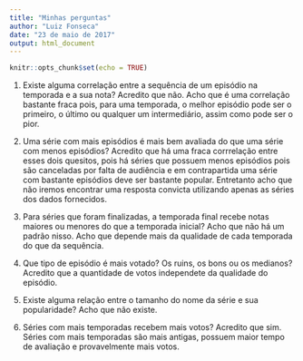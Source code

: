 ```yaml
---
title: "Minhas perguntas"
author: "Luiz Fonseca"
date: "23 de maio de 2017"
output: html_document
---
```


```r
knitr::opts_chunk$set(echo = TRUE)
```

1) Existe alguma correlação entre a sequência de um episódio na temporada e a sua nota?
Acredito que não. Acho que é uma correlação bastante fraca pois, para uma temporada, o melhor episódio pode ser o primeiro, o último ou qualquer um intermediário, assim como pode ser o pior.

2) Uma série com mais episódios é mais bem avaliada do que uma série com menos episódios?
Acredito que há uma fraca corrrelação entre esses dois quesitos, pois há séries que possuem menos episódios pois são canceladas por falta de audiência e em contrapartida uma série com bastante episódios deve ser bastante popular. Entretanto acho que não iremos encontrar uma resposta convicta utilizando apenas as séries dos dados fornecidos.

3) Para séries que foram finalizadas, a temporada final recebe notas maiores ou menores do que a temporada inicial?
Acho que não há um padrão nisso. Acho que depende mais da qualidade de cada temporada do que da sequência.

4) Que tipo de episódio é mais votado? Os ruins, os bons ou os medianos?
Acredito que a quantidade de votos independete da qualidade do episódio.

5) Existe alguma relação entre o tamanho do nome da série e sua popularidade?
Acho que não existe.

6) Séries com mais temporadas recebem mais votos?
Acredito que sim. Séries com mais temporadas são mais antigas, possuem maior tempo de avaliação e provavelmente mais votos.

